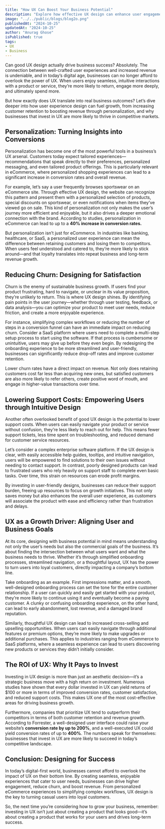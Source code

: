 ```yaml
---
title: "How UX Can Boost Your Business Potential"
description: "Explore how effective UX design can enhance user engagement and drive business growth by personalizing user experiences and increasing conversion rates."
image: "../../public/blogs/blog2o.png"
publishedAt: "2024-10-25"
updatedAt: "2024-10-25"
author: "Anurag Ghose"
isPublished: true
tags:
- UX
- Business
---
```


Can good UX design actually drive business success? Absolutely. The connection between well-crafted user experiences and increased revenue is undeniable, and in today’s digital age, businesses can no longer afford to overlook the power of UX. When users enjoy seamless, intuitive interactions with a product or service, they’re more likely to return, engage more deeply, and ultimately spend more.

But how exactly does UX translate into real business outcomes? Let’s dive deeper into how user experience design can fuel growth, from increasing customer retention to boosting revenue through personalization, and why businesses that invest in UX are more likely to thrive in competitive markets.

## Personalization: Turning Insights into Conversions

Personalization has become one of the most powerful tools in a business’s UX arsenal. Customers today expect tailored experiences—recommendations that speak directly to their preferences, personalized messaging, and even tailored product offerings. This is particularly relevant in eCommerce, where personalized shopping experiences can lead to a significant increase in conversion rates and overall revenue.

For example, let’s say a user frequently browses sportswear on an eCommerce site. Through effective UX design, the website can recognize this pattern and present them with a personalized selection of products, special discounts on sportswear, or even notifications when items they’ve viewed go on sale. This kind of personalization not only makes the user’s journey more efficient and enjoyable, but it also drives a deeper emotional connection with the brand. According to studies, personalization in eCommerce can lead to up to a **40% increase in conversion rates.**

But personalization isn’t just for eCommerce. In industries like banking, healthcare, or SaaS, a personalized user experience can mean the difference between retaining customers and losing them to competitors. When users feel understood and catered to, they’re more likely to stick around—and that loyalty translates into repeat business and long-term revenue growth.

## Reducing Churn: Designing for Satisfaction

Churn is the enemy of sustainable business growth. If users find your product frustrating, hard to navigate, or unclear in its value proposition, they’re unlikely to return. This is where UX design shines. By identifying pain points in the user journey—whether through user testing, feedback, or data analysis—you can optimize your product to meet user needs, reduce friction, and create a more enjoyable experience.

For instance, simplifying complex workflows or reducing the number of steps in a conversion funnel can have an immediate impact on reducing churn. Consider a SaaS platform where users need to complete a multi-step setup process to start using the software. If that process is cumbersome or unintuitive, users may give up before they even begin. By redesigning the onboarding experience to be more streamlined and user-friendly, businesses can significantly reduce drop-off rates and improve customer retention.

Lower churn rates have a direct impact on revenue. Not only does retaining customers cost far less than acquiring new ones, but satisfied customers are also more likely to refer others, create positive word of mouth, and engage in higher-value transactions over time.

## Lowering Support Costs: Empowering Users through Intuitive Design

Another often overlooked benefit of good UX design is the potential to lower support costs. When users can easily navigate your product or service without confusion, they’re less likely to reach out for help. This means fewer support tickets, less time spent on troubleshooting, and reduced demand for customer service resources.

Let’s consider a complex enterprise software platform. If the UX design is clear, with easily accessible help guides, tooltips, and intuitive navigation, users will be empowered to find solutions to their own issues without needing to contact support. In contrast, poorly designed products can lead to frustrated users who rely heavily on support staff to complete even basic tasks. Over time, this strain on resources can erode profit margins.

By investing in user-friendly designs, businesses can reduce their support burden, freeing up resources to focus on growth initiatives. This not only saves money but also enhances the overall user experience, as customers will associate the product with ease and efficiency rather than frustration and delays.

## UX as a Growth Driver: Aligning User and Business Goals

At its core, designing with business potential in mind means understanding not only the user’s needs but also the commercial goals of the business. It’s about finding the intersection between what users want and what the business needs to thrive. Whether it’s through simplified onboarding processes, streamlined navigation, or a thoughtful layout, UX has the power to turn users into loyal customers, directly impacting a company’s bottom line.

Take onboarding as an example. First impressions matter, and a smooth, well-designed onboarding process can set the tone for the entire customer relationship. If a user can quickly and easily get started with your product, they’re more likely to continue using it and eventually become a paying customer. A clunky or confusing onboarding experience, on the other hand, can lead to early abandonment, lost revenue, and a damaged brand reputation.

Similarly, thoughtful UX design can lead to increased cross-selling and upselling opportunities. When users can easily navigate through additional features or premium options, they’re more likely to make upgrades or additional purchases. This applies to industries ranging from eCommerce to SaaS platforms, where a seamless experience can lead to users discovering new products or services they didn’t initially consider.

## The ROI of UX: Why It Pays to Invest

Investing in UX design is more than just an aesthetic decision—it’s a strategic business move with a high return on investment. Numerous studies have shown that every dollar invested in UX can yield returns of $100 or more in terms of improved conversion rates, customer satisfaction, and reduced support costs. This makes UX one of the most cost-effective areas for driving business growth.

Furthermore, companies that prioritize UX tend to outperform their competitors in terms of both customer retention and revenue growth. According to Forrester, a well-designed user interface could raise your website’s **conversion rate by up to 200%**, and a well-executed UX could yield conversion rates of up to **400%**. The numbers speak for themselves: businesses that invest in UX are more likely to succeed in today’s competitive landscape.

## Conclusion: Designing for Success

In today’s digital-first world, businesses cannot afford to overlook the impact of UX on their bottom line. By creating seamless, enjoyable experiences that cater to user needs, businesses can drive higher engagement, reduce churn, and boost revenue. From personalized eCommerce experiences to simplifying complex workflows, UX design is the key to turning casual users into loyal customers.

So, the next time you’re considering how to grow your business, remember: investing in UX isn’t just about creating a product that looks good—it’s about creating a product that works for your users and drives long-term success.

